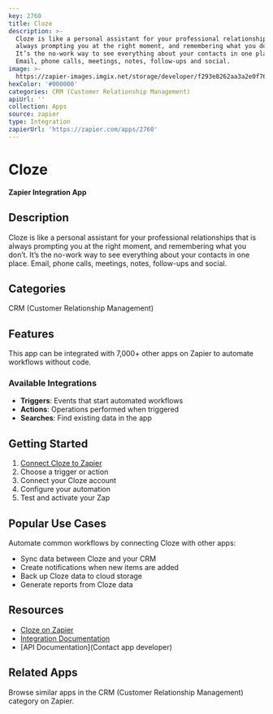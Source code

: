 ```yaml
---
key: 2760
title: Cloze
description: >-
  Cloze is like a personal assistant for your professional relationships that is
  always prompting you at the right moment, and remembering what you don’t. 
  It’s the no-work way to see everything about your contacts in one place. 
  Email, phone calls, meetings, notes, follow-ups and social.
image: >-
  https://zapier-images.imgix.net/storage/developer/f293e8262aa3a2e0f762a1f1673bf7a8.png?auto=format%2Ccompress&ixlib=python-3.0.0&q=50
hexColor: '#000000'
categories: CRM (Customer Relationship Management)
apiUrl: ''
collection: Apps
source: zapier
type: Integration
zapierUrl: 'https://zapier.com/apps/2760'
---
```

# Cloze

**Zapier Integration App**

## Description

Cloze is like a personal assistant for your professional relationships that is always prompting you at the right moment, and remembering what you don’t.  It’s the no-work way to see everything about your contacts in one place.  Email, phone calls, meetings, notes, follow-ups and social.

## Categories

CRM (Customer Relationship Management)

## Features

This app can be integrated with 7,000+ other apps on Zapier to automate workflows without code.

### Available Integrations

- **Triggers**: Events that start automated workflows
- **Actions**: Operations performed when triggered
- **Searches**: Find existing data in the app

## Getting Started

1. [Connect Cloze to Zapier](https://zapier.com/apps/2760)
2. Choose a trigger or action
3. Connect your Cloze account
4. Configure your automation
5. Test and activate your Zap

## Popular Use Cases

Automate common workflows by connecting Cloze with other apps:

- Sync data between Cloze and your CRM
- Create notifications when new items are added
- Back up Cloze data to cloud storage
- Generate reports from Cloze data

## Resources

- [Cloze on Zapier](https://zapier.com/apps/2760)
- [Integration Documentation](https://zapier.com/apps/2760/integrations)
- [API Documentation](Contact app developer)

## Related Apps

Browse similar apps in the CRM (Customer Relationship Management) category on Zapier.
